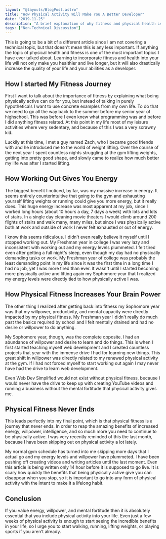 ```yaml
---
layout: "@layouts/BlogPost.astro"
title: "How Physical Activity Will Make You A Better Developer"
date: "2019-11-25"
description: "A brief explanation of why fitness and physical health is so important, especially for programmers."
tags: ["Non-Technical Discussion"]
---
```


This is going to be a bit of a different article since I am not covering a technical topic, but that doesn't mean this is any less important. If anything the topic of physical health and fitness is one of the most important topics I have ever talked about. Learning to incorporate fitness and health into your life will not only make you healthier and live longer, but it will also drastically increase the quality of your life and your abilities as a developer.

## How I started My Fitness Journey

First I want to talk about the importance of fitness by explaining what being physically active can do for you, but instead of talking in purely hypotheticals I want to use concrete examples from my own life. To do that we need to go all the way back to the summer before my senior year of highschool. This was before I even knew what programming was and before I did anything fitness related. At this point in my life most of my leisure activities where very sedentary, and because of this I was a very scrawny kid.

Luckily at this time, I met a guy named Zach, who I became good friends with and he introduced me to the world of weight lifting. Over the course of the next year I spent countless nights struggling at the gym lifting weights, getting into pretty good shape, and slowly came to realize how much better my life was after I started lifting.

## How Working Out Gives You Energy

The biggest benefit I noticed, by far, was my massive increase in energy. It seems entirely counterintuitive that going to the gym and exhausting yourself lifting weights or running could give you more energy, but it really does. This huge energy increase was most apparent at my job, since I worked long hours (about 10 hours a day, 7 days a week) with lots and lots of stairs. In a single day cleaning movie theaters I would climb around 200 flights of stairs and walk many, many miles, but since I was physically active both at work and outside of work I never felt exhausted or out of energy.

I know this seems ridiculous. I didn't even really believe it myself until I stopped working out. My Freshman year in college I was very lazy and inconsistent with working out and my energy levels plummeted. I felt tired even after getting a full night's sleep, even though my day had no physically demanding tasks or work. My Freshman year of college was probably the least demanding point in my life since it was the first time in a long time I had no job, yet I was more tired than ever. It wasn't until I started becoming more physically active and lifting again my Sophomore year that I realized my energy levels were directly tied to how physically active I was.

## How Physical Fitness Increases Your Brain Power

The other thing I realized after getting back into fitness my Sophomore year was that my willpower, productivity, and mental capacity were directly impacted by my physical fitness. My Freshman year I didn't really do much past the basics required by school and I felt mentally drained and had no desire or willpower to do anything.

My Sophomore year, though, was the complete opposite. I had an abundance of willpower and desire to learn and do things. This is when I first started teaching myself web development and I created countless projects that year with the immense drive I had for learning new things. This great shift in willpower was directly related to my renewed physical activity at the gym. If I had not forced myself to start working out again I may never have had the drive to learn web development.

Even Web Dev Simplified would not exist without physical fitness, because I would never have the drive to keep up with creating YouTube videos and running a business without the mental fortitude that physical activity gives me.

## Physical Fitness Never Ends

This leads perfectly into my final point, which is that physical fitness is a journey that never ends. In order to reap the amazing benefits of increased energy, willpower, intelligence, and so much more you need to continue to be physically active. I was very recently reminded of this the last month, because I have been skipping out on physical activity a lot lately.

My normal gym schedule has turned into me skipping more days that I actual go and my energy levels and willpower have plummeted. I have been pushing off creating videos and writing articles until the last moment. Even this article is being written only 14 hour before it is supposed to go live. It is scary how quickly the benefits that being physically active give you can disappear when you stop, so it is important to go into any form of physical activity with the intent to make it a lifelong habit.

## Conclusion

If you value energy, willpower, and mental fortitude then it is absolutely essential that you include physical activity into your life. Even just a few weeks of physical activity is enough to start seeing the incredible benefits in your life, so I urge you to start walking, running, lifting weights, or playing sports if you aren't already.
